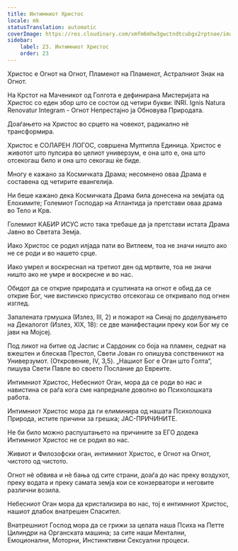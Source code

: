 ```yaml
---
title: Интимниот Христос
locale: mk
statusTranslation: automatic
coverImage: https://res.cloudinary.com/xmfm6mhw3gwctndtcubgx2rptnae/image/upload/v1741354419/small_cover_la_gran_rebelion_28716e29d2.webp
sidebar:
    label: 23. Интимниот Христос
    order: 23
---
```

Христос е Огнот на Огнот, Пламенот на Пламенот, Астралниот Знак на Огнот.

На Крстот на Маченикот од Голгота е дефинирана Мистеријата на Христос со еден збор што се состои од четири букви: INRI. Ignis Natura Renovatur Integram - Огнот Непрестајно ја Обновува Природата.

Доаѓањето на Христос во срцето на човекот, радикално нè трансформира.

Христос е СОЛАРЕН ЛОГОС, совршена Мултипла Единица. Христос е животот што пулсира во целиот универзум, е она што е, она што отсекогаш било и она што секогаш ќе биде.

Многу е кажано за Космичката Драма; несомнено оваа Драма е составена од четирите евангелија.

Ни беше кажано дека Космичката Драма била донесена на земјата од Елохимите; Големиот Господар на Атлантида ја претстави оваа драма во Тело и Крв.

Големиот КАБИР ИСУС исто така требаше да ја претстави истата Драма Јавно во Светата Земја.

Иако Христос се родил илјада пати во Витлеем, тоа не значи ништо ако не се роди и во нашето срце.

Иако умрел и воскреснал на третиот ден од мртвите, тоа не значи ништо ако не умре и воскресне и во нас.

Обидот да се открие природата и суштината на огнот е обид да се открие Бог, чие вистинско присуство отсекогаш се откривало под огнен изглед.

Запалената грмушка (Излез, III, 2) и пожарот на Синај по доделувањето на Декалогот (Излез, XIX, 18): се две манифестации преку кои Бог му се јави на Мојсеј.

Под ликот на битие од Јаспис и Сардоник со боја на пламен, седнат на вжештен и блескав Престол, Свети Јован го опишува сопственикот на Универзумот. (Откровение, IV, 3,5). „Нашиот Бог е Оган што Голта“, пишува Свети Павле во своето Послание до Евреите.

Интимниот Христос, Небесниот Оган, мора да се роди во нас и навистина се раѓа кога сме напреднале доволно во Психолошката работа.

Интимниот Христос мора да ги елиминира од нашата Психолошка Природа, истите причини за грешка; ЈАС-ПРИЧИНИТЕ.

Не би било можно распуштањето на причините за ЕГО додека Интимниот Христос не се родил во нас.

Живиот и Филозофски оган, интимниот Христос, е Огнот на Огнот, чистото од чистото.

Огнот нè обвива и нè бања од сите страни, доаѓа до нас преку воздухот, преку водата и преку самата земја кои се конзерватори и неговите различни возила.

Небесниот Оган мора да кристализира во нас, тој е интимниот Христос, нашиот длабок внатрешен Спасител.

Внатрешниот Господ мора да се грижи за целата наша Психа на Петте Цилиндри на Органската машина; за сите наши Ментални, Емоционални, Моторни, Инстинктивни Сексуални процеси.

